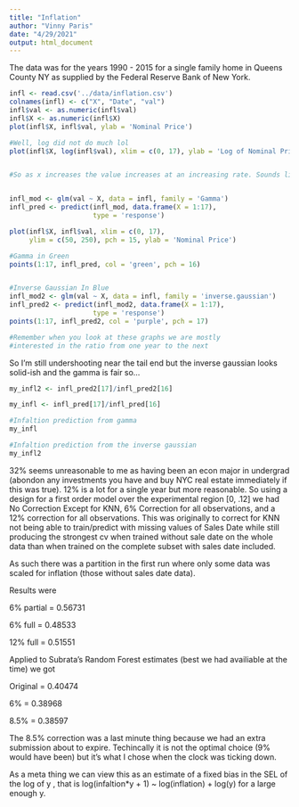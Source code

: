 ```yaml
---
title: "Inflation"
author: "Vinny Paris"
date: "4/29/2021"
output: html_document
---
```

The data was for the years 1990 - 2015 for a single family home in Queens County NY as supplied by the Federal Reserve Bank of New York.
```r
infl <- read.csv('../data/inflation.csv')
colnames(infl) <- c("X", "Date", "val")
infl$val <- as.numeric(infl$val)
infl$X <- as.numeric(infl$X)
plot(infl$X, infl$val, ylab = 'Nominal Price')

#Well, log did not do much lol
plot(infl$X, log(infl$val), xlim = c(0, 17), ylab = 'Log of Nominal Price')


#So as x increases the value increases at an increasing rate. Sounds like a Gamma to me, as alpha grows the expectations grows squaredly so...


infl_mod <- glm(val ~ X, data = infl, family = 'Gamma')
infl_pred <- predict(infl_mod, data.frame(X = 1:17),
                     type = 'response')

plot(infl$X, infl$val, xlim = c(0, 17),
     ylim = c(50, 250), pch = 15, ylab = 'Nominal Price')

#Gamma in Green
points(1:17, infl_pred, col = 'green', pch = 16)


#Inverse Gaussian In Blue
infl_mod2 <- glm(val ~ X, data = infl, family = 'inverse.gaussian')
infl_pred2 <- predict(infl_mod2, data.frame(X = 1:17),
                     type = 'response')
points(1:17, infl_pred2, col = 'purple', pch = 17)

#Remember when you look at these graphs we are mostly
#interested in the ratio from one year to the next
```

So I'm still undershooting near the tail end but the inverse gaussian looks solid-ish and the gamma is fair so...
```r
my_infl2 <- infl_pred2[17]/infl_pred2[16]

my_infl <- infl_pred[17]/infl_pred[16]

#Infaltion prediction from gamma
my_infl

#Infaltion prediction from the inverse gaussian
my_infl2
```

32% seems unreasonable to me as having been an econ major in undergrad (abondon any investments you have and buy NYC real estate immediately if this was true). 12% is a lot for a single year but more reasonable. So using a design for a first order model over the experimental region [0, .12] we had No Correction Except for KNN, 6% Correction for all observations, and a 12% correction for all observations. This was originally to correct for KNN not being able to train/predict with missing values of Sales Date while still producing the strongest cv when trained without sale date on the whole data than when trained on the complete subset with sales date included. 

As such there was a partition in the first run where only some data was scaled for inflation (those without sales date data). 


Results were \n

6% partial = 0.56731 \n

6% full = 0.48533 \n

12% full = 0.51551 \n



Applied to Subrata's Random Forest estimates (best  we had availiable at the time) we got

Original = 0.40474

6%       = 0.38968

8.5%     = 0.38597

The 8.5% correction was a last minute thing because we had an extra submission about to expire. Techincally it is not the optimal choice (9% would have been) but it's what I chose when the clock was ticking down.

As a meta thing we can view this as an estimate of a fixed bias in the SEL of the log of y , that is log(infaltion*y + 1) ~ log(inflation) + log(y) for a large enough y.
